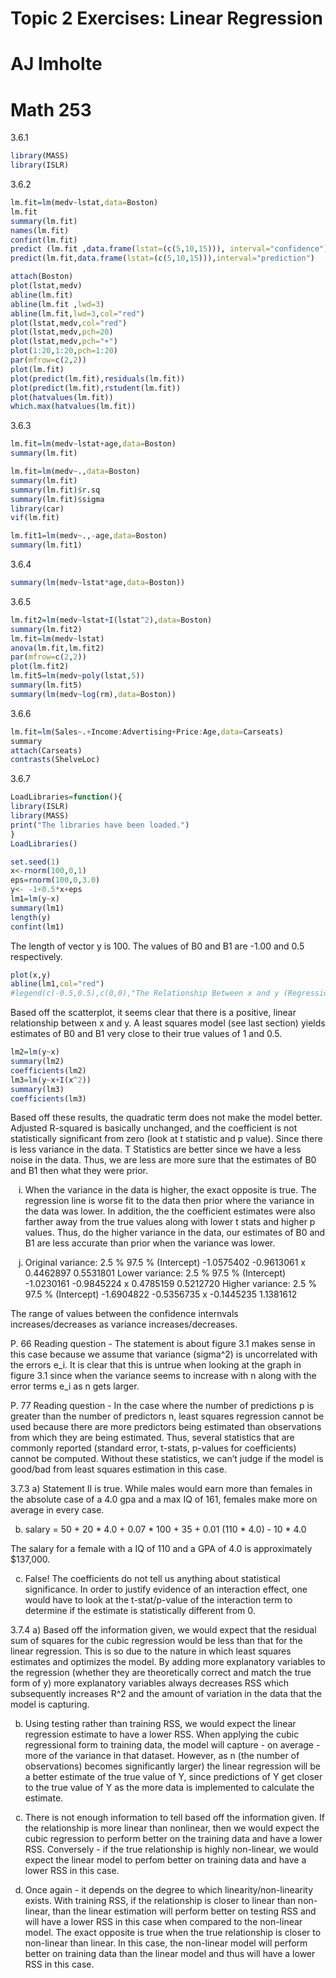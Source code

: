 # Topic 2 Exercises: Linear Regression
# AJ Imholte
# Math 253

3.6.1
```r
library(MASS)
library(ISLR)
```

3.6.2
```r
lm.fit=lm(medv~lstat,data=Boston)
lm.fit
summary(lm.fit)
names(lm.fit)
confint(lm.fit)
predict (lm.fit ,data.frame(lstat=(c(5,10,15))), interval="confidence")
predict(lm.fit,data.frame(lstat=(c(5,10,15))),interval="prediction")
```
```r
attach(Boston)
plot(lstat,medv)
abline(lm.fit)
abline(lm.fit ,lwd=3)
abline(lm.fit,lwd=3,col="red")
plot(lstat,medv,col="red")
plot(lstat,medv,pch=20)
plot(lstat,medv,pch="+")
plot(1:20,1:20,pch=1:20)
par(mfrow=c(2,2))
plot(lm.fit)
plot(predict(lm.fit),residuals(lm.fit))
plot(predict(lm.fit),rstudent(lm.fit))
plot(hatvalues(lm.fit))
which.max(hatvalues(lm.fit))
```
3.6.3
```r
lm.fit=lm(medv~lstat+age,data=Boston)
summary(lm.fit)
```
```r
lm.fit=lm(medv~.,data=Boston)
summary(lm.fit)
summary(lm.fit)$r.sq
summary(lm.fit)$sigma
library(car)
vif(lm.fit)
```
```r
lm.fit1=lm(medv~.,-age,data=Boston)
summary(lm.fit1)
```
3.6.4
```r
summary(lm(medv~lstat*age,data=Boston))
```
3.6.5
```r
lm.fit2=lm(medv~lstat+I(lstat^2),data=Boston)
summary(lm.fit2)
lm.fit=lm(medv~lstat)
anova(lm.fit,lm.fit2)
par(mfrow=c(2,2))
plot(lm.fit2)
lm.fit5=lm(medv~poly(lstat,5))
summary(lm.fit5)
summary(lm(medv~log(rm),data=Boston))
```
3.6.6
```r
lm.fit=lm(Sales~.+Income:Advertising+Price:Age,data=Carseats)
summary
attach(Carseats)
contrasts(ShelveLoc)
```
3.6.7
```r
LoadLibraries=function(){
library(ISLR)
library(MASS)
print("The libraries have been loaded.")
}
LoadLibraries()
```
```r
set.seed(1)
x<-rnorm(100,0,1)
eps=rnorm(100,0,3.0)
y<- -1+0.5*x+eps
lm1=lm(y~x)
summary(lm1)
length(y)
confint(lm1)
```
The length of vector y is 100. The values of B0 and B1 are -1.00 and 0.5 respectively.
```r
plot(x,y)
abline(lm1,col="red")
#legend(c(-0.5,0.5),c(0,0),"The Relationship Between x and y (Regression Line Included")
```
Based off the scatterplot, it seems clear that there is a positive, linear relationship between x and y.
A least squares model (see last section) yields estimates of B0 and B1 very close to their true values of 1 and 0.5.
```r
lm2=lm(y~x)
summary(lm2)
coefficients(lm2)
lm3=lm(y~x+I(x^2))
summary(lm3)
coefficients(lm3)
```
Based off these results, the quadratic term does not make the model better. Adjusted R-squared is basically unchanged, and the coefficient is not statistically significant from zero (look at t statistic and p value). Since there is less variance in the data. T Statistics are better since we have a less noise in the data. Thus, we are less are more sure that the estimates of B0 and B1 then what they were prior.

i) When the variance in the data is higher, the exact opposite is true. The regression line is worse fit to  the data then prior where the variance in the data was lower. In addition, the the coefficient estimates were also farther away from the true values along with lower t stats and higher p values. Thus, do the higher variance in the data, our estimates of B0 and B1 are less accurate than prior when the variance was lower.

j) Original variance:                  2.5 %     97.5 %
(Intercept) -1.0575402 -0.9613061
x            0.4462897  0.5531801
   Lower variance:
                 2.5 %     97.5 %
(Intercept) -1.0230161 -0.9845224
x            0.4785159  0.5212720
   Higher variance:
                 2.5 %     97.5 %
(Intercept) -1.6904822 -0.5356735
x           -0.1445235  1.1381612

The range of values between the confidence internvals increases/decreases as  variance increases/decreases.

P. 66 Reading question -
The statement is about figure 3.1 makes sense in this case because we assume that variance (sigma^2) is uncorrelated with the errors e_i. It is clear that this is untrue when looking at the graph in figure 3.1 since when the variance seems to increase with n along with the error terms e_i as n gets larger.

P. 77 Reading question -
In the case where the number of predictions p is greater than the number of predictors n, least squares regression cannot be used because there are more predictors being estimated than observations from which they are being estimated. Thus, several statistics that are commonly reported (standard error, t-stats, p-values for coefficients) cannot be computed. Without these statistics, we can't judge if the model is good/bad from least squares estimation in this case.

3.7.3
a) Statement II is true. While males would earn more than females in the absolute case of a 4.0 gpa and a max IQ of 161, females make more on average in every case.

b) salary = 50 + 20 * 4.0 + 0.07 * 100 + 35 + 0.01 (110 * 4.0) - 10 * 4.0

The salary for a female with a IQ of 110 and a GPA of 4.0 is approximately $137,000.

c) False! The coefficients do not tell us anything about statistical significance. In order to justify evidence of an interaction effect, one would have to look at the t-stat/p-value of the interaction term to determine if the estimate is statistically different from 0.

3.7.4
a) Based off the information given, we would expect that the residual sum of squares for the cubic regression would be less than that for the linear regression. This is so due to the nature in which least squares estimates and optimizes the model. By adding more explanatory variables to the regression (whether they are theoretically correct and match the true form of y) more explanatory variables always decreases RSS which subsequently increases R^2 and the amount of variation in the data that the model is capturing.

b) Using testing rather than training RSS, we would expect the linear regression estimate to have a lower RSS. When applying the cubic regressional form to training data, the model will capture - on average - more of the variance in that dataset. However, as n (the number of observations) becomes significantly larger) the linear regression will be a better estimate of the true value of Y, since predictions of Y get closer to the true value of Y as the more data is implemented to calculate the estimate.

c) There is not enough information to tell based off the information given. If the relationship is more linear than nonlinear, then we would expect the cubic regression to perform better on the training data and have a lower RSS. Conversely - if the true relationship is highly non-linear, we would expect the linear model to perfom better on training data and have a lower RSS in this case.

d) Once again - it depends on the degree to which linearity/non-linearity exists. With training RSS, if the relationship is closer to linear than non-linear, than the linear estimation will perform better on testing RSS and will have a lower RSS in this case when compared to the non-linear model. The exact opposite is true when the true relationship is closer to non-linear than linear. In this case, the non-linear model will perform better on training data than the linear model and thus will have a lower RSS in this case.
